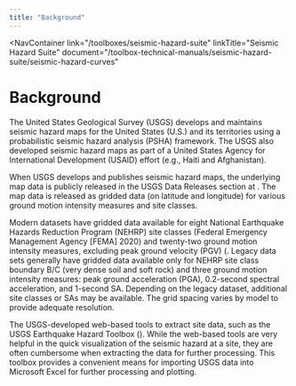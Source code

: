 ```yaml
---
title: "Background"
---
```



<NavContainer 
  link="/toolboxes/seismic-hazard-suite"
  linkTitle="Seismic Hazard Suite"
  document="/toolbox-technical-manuals/seismic-hazard-suite/seismic-hazard-curves"
></NavContainer>

# Background

The United States Geological Survey (USGS) develops and maintains seismic hazard maps for the United States (U.S.) and its territories using a
probabilistic seismic hazard analysis (PSHA) framework. The USGS also developed seismic hazard maps as part of a United States Agency for
International Development (USAID) effort (e.g., Haiti and Afghanistan).

When USGS develops and publishes seismic hazard maps, the underlying map data is publicly released in the USGS Data Releases section at . The map data
 is released as gridded data (on latitude and longitude) for various ground motion intensity measures and site classes.

Modern datasets have gridded data available for eight National Earthquake Hazards Reduction Program (NEHRP) site classes (Federal Emergency Management
 Agency [FEMA] 2020) and twenty-two ground motion intensity measures, excluding peak ground velocity (PGV) (<Citation citationKey="Petersen2020" />.
Legacy data sets generally have gridded data available only for NEHRP site class boundary B/C (very dense soil and soft rock) and three ground motion
intensity measures: peak ground acceleration (PGA), 0.2-second spectral acceleration, and 1-second SA. Depending on the legacy dataset, additional
site classes or SAs may be available. The grid spacing varies by model to provide adequate resolution.

The USGS-developed web-based tools to extract site data, such as the USGS Earthquake Hazard Toolbox (). While the web-based tools are very helpful in
the quick visualization of the seismic hazard at a site, they are often cumbersome when extracting the data for further processing. This toolbox
provides a convenient means for importing USGS data into Microsoft Excel for further processing and plotting.

<CitationFootnote />